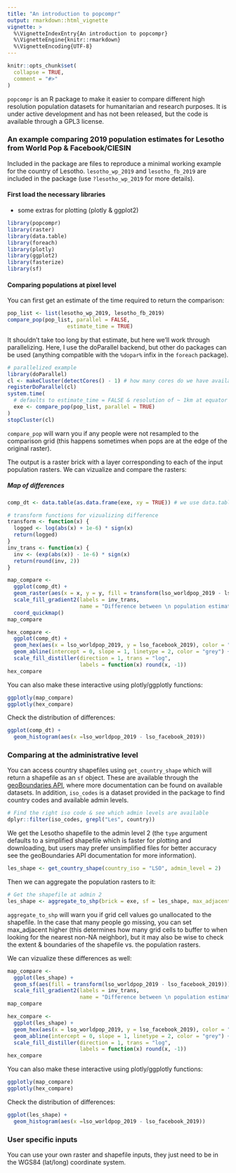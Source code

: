 ```yaml
---
title: "An introduction to popcompr"
output: rmarkdown::html_vignette
vignette: >
  %\VignetteIndexEntry{An introduction to popcompr}
  %\VignetteEngine{knitr::rmarkdown}
  %\VignetteEncoding{UTF-8}
---
```


```r
knitr::opts_chunk$set(
  collapse = TRUE,
  comment = "#>"
)
```

`popcompr` is an R package to make it easier to compare different high resolution population datasets for humanitarian and research purposes. It is under active development and has not been released, but the code is available through a GPL3 license.

### An example comparing 2019 population estimates for Lesotho from World Pop & Facebook/CIESIN
Included in the package are files to reproduce a minimal working example for the country of Lesotho. `lesotho_wp_2019` and `lesotho_fb_2019` are included in the package (use `?lesotho_wp_2019` for more details).

#### First load the necessary libraries 
+ some extras for plotting (plotly & ggplot2)
```r
library(popcompr)
library(raster)
library(data.table)
library(foreach)
library(plotly)
library(ggplot2)
library(fasterize)
library(sf)
```

#### Comparing populations at pixel level

You can first get an estimate of the time required to return the comparison:
```r
pop_list <- list(lesotho_wp_2019, lesotho_fb_2019)
compare_pop(pop_list, parallel = FALSE, 
                   estimate_time = TRUE)
```

It shouldn't take too long by that estimate, but here we'll work through parallelizing. Here, I use the 
doParallel backend, but other do packages can be used (anything compatible with the `%dopar%` infix in the `foreach` package).

```r
# parallelized example
library(doParallel)
cl <- makeCluster(detectCores() - 1) # how many cores do we have available
registerDoParallel(cl)
system.time(
  # defaults to estimate_time = FALSE & resolution of ~ 1km at equator
  exe <- compare_pop(pop_list, parallel = TRUE) 
)
stopCluster(cl)

```

`compare_pop` will warn you if any people were not resampled to the comparison grid (this happens sometimes when pops are at the edge of the original raster).

The output is a raster brick with a layer corresponding to each of the input population rasters. We can vizualize and compare the rasters:

##### Map of differences
```r
comp_dt <- data.table(as.data.frame(exe, xy = TRUE)) # we use data.table as it's easier to 

# transform functions for vizualizing difference
transform <- function(x) {
  logged <- log(abs(x) + 1e-6) * sign(x)
  return(logged)
}
inv_trans <- function(x) {
  inv <- (exp(abs(x)) - 1e-6) * sign(x)
  return(round(inv, 2))
}

map_compare <-
  ggplot(comp_dt) +
  geom_raster(aes(x = x, y = y, fill = transform(lso_worldpop_2019 - lso_facebook_2019))) +
  scale_fill_gradient2(labels = inv_trans, 
                       name = "Difference between \n population estimates") +
  coord_quickmap()
map_compare

hex_compare <-
  ggplot(comp_dt) +
  geom_hex(aes(x = lso_worldpop_2019, y = lso_facebook_2019), color = "grey") +
  geom_abline(intercept = 0, slope = 1, linetype = 2, color = "grey") +
  scale_fill_distiller(direction = 1, trans = "log",
                       labels = function(x) round(x, -1))
hex_compare
```

You can also make these interactive using plotly/ggplotly functions:
```r
ggplotly(map_compare) 
ggplotly(hex_compare) 
```

Check the distribution of differences:
```r
ggplot(comp_dt) +
  geom_histogram(aes(x =lso_worldpop_2019 - lso_facebook_2019))
```

### Comparing at the administrative level
You can access country shapefiles using `get_country_shape` which will return a shapefile as an `sf` object. These are available through the [geoBoundaries API](https://www.geoboundaries.org/api.html), where more documentation can be found on available datasets. In addition, `iso_codes` is a dataset provided in the package to find country codes and available admin levels. 
```r
# Find the right iso code & see which admin levels are available
dplyr::filter(iso_codes, grepl("Les", country))
```

We get the Lesotho shapefile to the admin level 2 (the `type` argument defaults to a simplified shapefile which is faster for plotting and downloading, but users may prefer unsimplified files for better accuracy see the geoBoundaries API documentation for more information).
```r
les_shape <- get_country_shape(country_iso = "LSO", admin_level = 2)
```

Then we can aggregate the population rasters to it:

```r
# Get the shapefile at admin 2
les_shape <- aggregate_to_shp(brick = exe, sf = les_shape, max_adjacent = 100)

```
`aggregate_to_shp` will warn you if grid cell values go unallocated to the shapefile. In the case that many people go missing, you can set max_adjacent higher (this determines how many grid cells to buffer to when looking for the nearest non-NA neighbor), but it may also be wise to check the extent & boundaries of the shapefile vs. the population rasters.

We can vizualize these differences as well:
```r
map_compare <-
  ggplot(les_shape) +
  geom_sf(aes(fill = transform(lso_worldpop_2019 - lso_facebook_2019))) +
  scale_fill_gradient2(labels = inv_trans, 
                       name = "Difference between \n population estimates")
map_compare

hex_compare <-
  ggplot(les_shape) +
  geom_hex(aes(x = lso_worldpop_2019, y = lso_facebook_2019), color = "grey") +
  geom_abline(intercept = 0, slope = 1, linetype = 2, color = "grey") +
  scale_fill_distiller(direction = 1, trans = "log",
                       labels = function(x) round(x, -1))
hex_compare
```

You can also make these interactive using plotly/ggplotly functions:
```r
ggplotly(map_compare) 
ggplotly(hex_compare) 
```

Check the distribution of differences:
```r
ggplot(les_shape) +
  geom_histogram(aes(x =lso_worldpop_2019 - lso_facebook_2019))
```

### User specific inputs
You can use your own raster and shapefile inputs, they just need to be in the WGS84 (lat/long) coordinate system.
